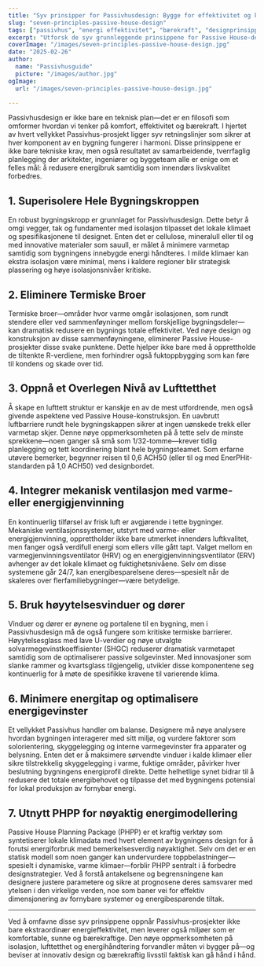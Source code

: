 ```yaml
---
title: "Syv prinsipper for Passivhusdesign: Bygge for effektivitet og komfort"
slug: "seven-principles-passive-house-design"
tags: ["passivhus", "energi effektivitet", "bærekraft", "designprinsipper"]
excerpt: "Utforsk de syv grunnleggende prinsippene for Passive House-design som sikrer overlegen energieffektivitet, eksepsjonell innendørs luftkvalitet og varig komfort i alle klima."
coverImage: "/images/seven-principles-passive-house-design.jpg"
date: "2025-02-26"
author:
  name: "Passivhusguide"
  picture: "/images/author.jpg"
ogImage:
  url: "/images/seven-principles-passive-house-design.jpg"

---
```

Passivhusdesign er ikke bare en teknisk plan—det er en filosofi som omformer hvordan vi tenker på komfort, effektivitet og bærekraft. I hjertet av hvert vellykket Passivhus-prosjekt ligger syv retningslinjer som sikrer at hver komponent av en bygning fungerer i harmoni. Disse prinsippene er ikke bare tekniske krav, men også resultatet av samarbeidende, tverrfaglig planlegging der arkitekter, ingeniører og byggeteam alle er enige om et felles mål: å redusere energibruk samtidig som innendørs livskvalitet forbedres.

## 1. Superisolere Hele Bygningskroppen

En robust bygningskropp er grunnlaget for Passivhusdesign. Dette betyr å omgi vegger, tak og fundamenter med isolasjon tilpasset det lokale klimaet og spesifikasjonene til designet. Enten det er cellulose, mineralull eller til og med innovative materialer som sauull, er målet å minimere varmetap samtidig som bygningens innebygde energi håndteres. I milde klimaer kan ekstra isolasjon være minimal, mens i kaldere regioner blir strategisk plassering og høye isolasjonsnivåer kritiske.
## 2. Eliminere Termiske Broer

Termiske broer—områder hvor varme omgår isolasjonen, som rundt stendere eller ved sammenføyninger mellom forskjellige bygningsdeler—kan dramatisk redusere en bygnings totale effektivitet. Ved nøye design og konstruksjon av disse sammenføyningene, eliminerer Passive House-prosjekter disse svake punktene. Dette hjelper ikke bare med å opprettholde de tiltenkte R-verdiene, men forhindrer også fuktoppbygging som kan føre til kondens og skade over tid.

## 3. Oppnå et Overlegen Nivå av Lufttetthet

Å skape en lufttett struktur er kanskje en av de mest utfordrende, men også givende aspektene ved Passive House-konstruksjon. En uavbrutt luftbarriere rundt hele bygningskappen sikrer at ingen uønskede trekk eller varmetap skjer. Denne nøye oppmerksomheten på å tette selv de minste sprekkene—noen ganger så små som 1/32-tomme—krever tidlig planlegging og tett koordinering blant hele bygningsteamet. Som erfarne utøvere bemerker, begynner reisen til 0,6 ACH50 (eller til og med EnerPHit-standarden på 1,0 ACH50) ved designbordet.
## 4. Integrer mekanisk ventilasjon med varme- eller energigjenvinning

En kontinuerlig tilførsel av frisk luft er avgjørende i tette bygninger. Mekaniske ventilasjonssystemer, utstyrt med varme- eller energigjenvinning, opprettholder ikke bare utmerket innendørs luftkvalitet, men fanger også verdifull energi som ellers ville gått tapt. Valget mellom en varmegjenvinningsventilator (HRV) og en energigjenvinningsventilator (ERV) avhenger av det lokale klimaet og fuktighetsnivåene. Selv om disse systemene går 24/7, kan energibesparelsene deres—spesielt når de skaleres over flerfamiliebygninger—være betydelige.

## 5. Bruk høyytelsesvinduer og dører

Vinduer og dører er øynene og portalene til en bygning, men i Passivhusdesign må de også fungere som kritiske termiske barrierer. Høyytelsesglass med lave U-verdier og nøye utvalgte solvarmegevinstkoeffisienter (SHGC) reduserer dramatisk varmetapet samtidig som de optimaliserer passive solgevinster. Med innovasjoner som slanke rammer og kvartsglass tilgjengelig, utvikler disse komponentene seg kontinuerlig for å møte de spesifikke kravene til varierende klima.
## 6. Minimere energitap og optimalisere energigevinster

Et vellykket Passivhus handler om balanse. Designere må nøye analysere hvordan bygningen interagerer med sitt miljø, og vurdere faktorer som solorientering, skyggelegging og interne varmegevinster fra apparater og belysning. Enten det er å maksimere sørvendte vinduer i kalde klimaer eller sikre tilstrekkelig skyggelegging i varme, fuktige områder, påvirker hver beslutning bygningens energiprofil direkte. Dette helhetlige synet bidrar til å redusere det totale energibehovet og tilpasse det med bygningens potensial for lokal produksjon av fornybar energi.

## 7. Utnytt PHPP for nøyaktig energimodellering

Passive House Planning Package (PHPP) er et kraftig verktøy som syntetiserer lokale klimadata med hvert element av bygningens design for å forutsi energiforbruk med bemerkelsesverdig nøyaktighet. Selv om det er en statisk modell som noen ganger kan undervurdere toppbelastninger—spesielt i dynamiske, varme klimaer—forblir PHPP sentralt i å forbedre designstrategier. Ved å forstå antakelsene og begrensningene kan designere justere parametere og sikre at prognosene deres samsvarer med ytelsen i den virkelige verden, noe som baner vei for effektiv dimensjonering av fornybare systemer og energibesparende tiltak.

---

Ved å omfavne disse syv prinsippene oppnår Passivhus-prosjekter ikke bare ekstraordinær energieffektivitet, men leverer også miljøer som er komfortable, sunne og bærekraftige. Den nøye oppmerksomheten på isolasjon, lufttetthet og energihåndtering forvandler måten vi bygger på—og beviser at innovativ design og bærekraftig livsstil faktisk kan gå hånd i hånd.
